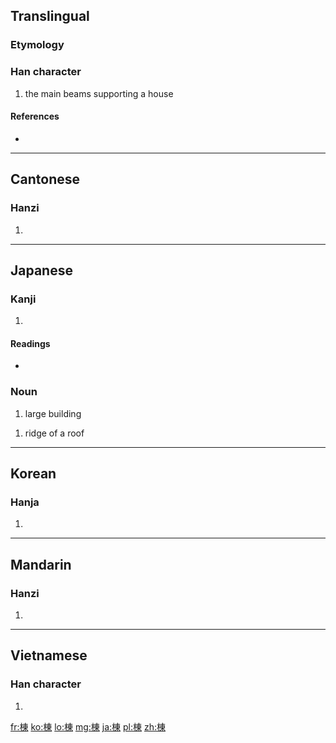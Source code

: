 {{also|栋}}
==Translingual==

===Etymology===
{{Han compound|木|東|c1=s|c2=p|t1=wood|ls=psc}}

===Han character===
{{Han char|rn=75|rad=木|as=08|sn=12|four=4599<sub>6</sub>|canj=木木田 (DDW)}}

# the main beams supporting a house

====References====
* {{Han ref|kx=0533.100|dkj=14949|dj=0921.090|hdz=21227.050|uh=68DF|ud=26847|bh=B4C9|bd=46281}}

----

==Cantonese==

===Hanzi===
{{yue-hanzi|jyut=|y=dung3, dung6|sim=栋}}

# {{defn|lang=yue|sort=木08}}

----

==Japanese==
{{ja-see-also|-棟}}

===Kanji===
{{ja-kanji|grade=c|rs=木08}}

# {{defn|lang=ja|sort=木08}}

====Readings====
* {{ja-readings|on=[[とう]] (tō)|kun=[[むね]] (mune)}}

===Noun===
{{ja-noun|k|hira=とう|rom=tō}}
# large building

{{ja-noun|k|hira=むね|rom=mune}}
# ridge of a roof

----

==Korean==

===Hanja===
{{ko-hanja|hangeul=동|eumhun=|rv=dong|mr=tong|y=tong}}

# {{defn|lang=ko|sort=木08}}

----

==Mandarin==

===Hanzi===
{{cmn-hanzi|sim=栋|pin=[[dòng]] ([[dong4]])|wg=tung<sup>4</sup>}}

# {{defn|lang=cmn|sort=木08}}

----

==Vietnamese==

===Han character===
{{vi-hantu|Đống|rs=木08}}

# {{defn|lang=vi|sort=木08}}

[[fr:棟]]
[[ko:棟]]
[[lo:棟]]
[[mg:棟]]
[[ja:棟]]
[[pl:棟]]
[[zh:棟]]